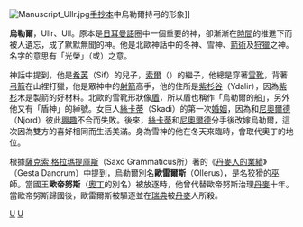 {{unreferenced|time=2018-11-14T06:19:52+00:00}}
[[File:Manuscript_Ullr.jpg|thumb]][[手抄本|手抄本]]中烏勒爾持弓的形象]]

'''烏勒爾'''，Ullr、Ull。原本是[[日耳曼語|日耳曼語]]圈中一個重要的神，卻漸漸在[[時間|時間]]的推進下而被人遺忘，成了默默無聞的神。他是北歐神話中的冬神、雪神、[[箭術|箭術]]及[[狩獵|狩獵]]之神。名字的意思有「光榮」（{{lang|en|Glory}}或{{lang|en|Magnificence}}）之意。

神話中提到，他是[[希芙|希芙]]（Sif）的兒子，[[索爾|索爾]]（{{lang|en|Thor}}）的繼子，他總是穿著[[雪靴|雪靴]]，背著[[弓箭|弓箭]]在山裡打獵，他是眾神中的[[射箭|射箭]]高手，他的住所是[[紫杉谷|紫杉谷]]（Ydalir），因為[[紫杉|紫杉]]木是製箭的好材料。北歐的雪靴形狀像[[盾|盾]]，所以盾也稱作「烏勒爾的船」，另外他又有「盾神」的綽號。女巨人[[絲卡蒂|絲卡蒂]]（Skadi）的第一次[[婚姻|婚姻]]，因為和[[尼奧爾德|尼奧爾德]]（Njord）彼此[[興趣|興趣]]不合而失敗。後來，[[絲卡蒂|絲卡蒂]]和[[尼奧爾德|尼奧爾德]]分手後改嫁烏勒爾，這次因為雙方的喜好相同而生活美滿。身為雪神的他在冬天來臨時，會取代奧丁的地位。


根據[[薩克索·格拉瑪提庫斯|薩克索·格拉瑪提庫斯]]（Saxo Grammaticus所）著的《[[丹麥人的業績|丹麥人的業績]]》（Gesta Danorum）中提到，烏勒爾別名'''歐雷爾斯'''（Ollerus），是名狡猾的巫師。當國王'''歐帝努斯'''（[[奧丁|奧丁]]的別名）被放逐時，他曾代替歐帝努斯治理[[丹麥|丹麥]]十年。當歐帝努斯歸國後，歐雷爾斯被驅逐並在[[瑞典|瑞典]]被[[丹麥|丹麥]]人所殺。


{{北歐神話}}

{{Authority control}}
[[Category:北歐神祇|U]]
[[Category:狩猎神|U]]